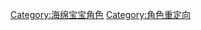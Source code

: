 {{Redirect category|from=《[[海綿寶寶|海綿寶寶]]》角色|to=|template=角色重定向|parameters=海綿寶寶}}

[[Category:海绵宝宝角色|Category:海绵宝宝角色]]
[[Category:角色重定向|Category:角色重定向]]
